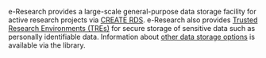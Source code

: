 <!-- This is where you can write information on your organisation's data storage webpage and support contacts. Replace the text below with anything you like, and it will appear in relevant places in the lessons. -->
<!-- Referenced in step1Folders.Rmd -->

e-Research provides a large-scale general-purpose data storage facility for active research projects via [CREATE RDS](https://docs.er.kcl.ac.uk/research_data/rds/). e-Research also provides [Trusted Research Environments (TREs)](https://docs.er.kcl.ac.uk/CREATE/TRE/tre/) for secure storage of sensitive data such as personally identifiable data. Information about [other data storage options](https://www.kcl.ac.uk/researchsupport/managing/store) is available via the library.

